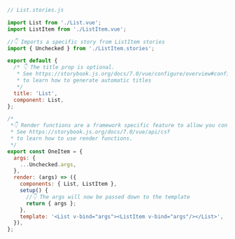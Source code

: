 ```js
// List.stories.js

import List from './List.vue';
import ListItem from './ListItem.vue';

//👇 Imports a specific story from ListItem stories
import { Unchecked } from './ListItem.stories';

export default {
  /* 👇 The title prop is optional.
   * See https://storybook.js.org/docs/7.0/vue/configure/overview#configure-story-loading
   * to learn how to generate automatic titles
   */
  title: 'List',
  component: List,
};

/*
 *👇 Render functions are a framework specific feature to allow you control on how the component renders.
 * See https://storybook.js.org/docs/7.0/vue/api/csf
 * to learn how to use render functions.
 */
export const OneItem = {
  args: {
    ...Unchecked.args,
  },
  render: (args) => ({
    components: { List, ListItem },
    setup() {
      //👇 The args will now be passed down to the template
      return { args };
    },
    template: '<List v-bind="args"><ListItem v-bind="args"/></List>',
  }),
};
```